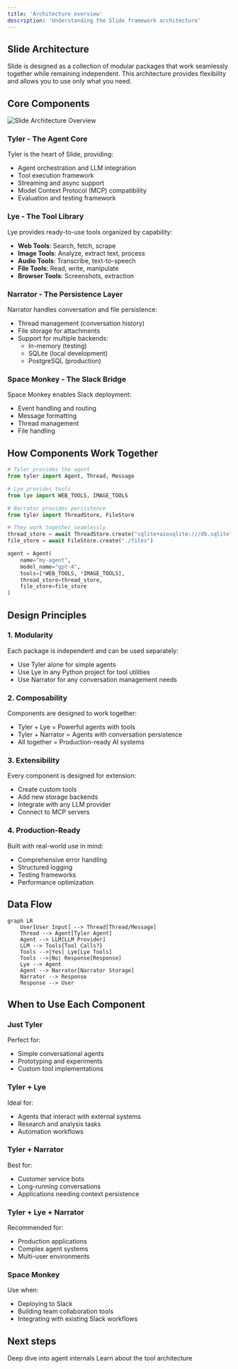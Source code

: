 ```yaml
---
title: 'Architecture overview'
description: 'Understanding the Slide framework architecture'
---
```


## Slide Architecture

Slide is designed as a collection of modular packages that work seamlessly together while remaining independent. This architecture provides flexibility and allows you to use only what you need.

## Core Components

<img
  className="rounded-lg"
  src="/images/architecture-diagram.png"
  alt="Slide Architecture Overview"
/>

### Tyler - The Agent Core

Tyler is the heart of Slide, providing:
- Agent orchestration and LLM integration
- Tool execution framework
- Streaming and async support
- Model Context Protocol (MCP) compatibility
- Evaluation and testing framework

### Lye - The Tool Library

Lye provides ready-to-use tools organized by capability:
- **Web Tools**: Search, fetch, scrape
- **Image Tools**: Analyze, extract text, process
- **Audio Tools**: Transcribe, text-to-speech
- **File Tools**: Read, write, manipulate
- **Browser Tools**: Screenshots, extraction

### Narrator - The Persistence Layer

Narrator handles conversation and file persistence:
- Thread management (conversation history)
- File storage for attachments
- Support for multiple backends:
  - In-memory (testing)
  - SQLite (local development)
  - PostgreSQL (production)

### Space Monkey - The Slack Bridge

Space Monkey enables Slack deployment:
- Event handling and routing
- Message formatting
- Thread management
- File handling

## How Components Work Together

```python
# Tyler provides the agent
from tyler import Agent, Thread, Message

# Lye provides tools
from lye import WEB_TOOLS, IMAGE_TOOLS

# Narrator provides persistence
from tyler import ThreadStore, FileStore

# They work together seamlessly
thread_store = await ThreadStore.create("sqlite+aiosqlite:///db.sqlite")
file_store = await FileStore.create("./files")

agent = Agent(
    name="my-agent",
    model_name="gpt-4",
    tools=[*WEB_TOOLS, *IMAGE_TOOLS],
    thread_store=thread_store,
    file_store=file_store
)
```

## Design Principles

### 1. Modularity
Each package is independent and can be used separately:
- Use Tyler alone for simple agents
- Use Lye in any Python project for tool utilities
- Use Narrator for any conversation management needs

### 2. Composability
Components are designed to work together:
- Tyler + Lye = Powerful agents with tools
- Tyler + Narrator = Agents with conversation persistence
- All together = Production-ready AI systems

### 3. Extensibility
Every component is designed for extension:
- Create custom tools
- Add new storage backends
- Integrate with any LLM provider
- Connect to MCP servers

### 4. Production-Ready
Built with real-world use in mind:
- Comprehensive error handling
- Structured logging
- Testing frameworks
- Performance optimization

## Data Flow

```mermaid
graph LR
    User[User Input] --> Thread[Thread/Message]
    Thread --> Agent[Tyler Agent]
    Agent --> LLM[LLM Provider]
    LLM --> Tools{Tool Calls?}
    Tools -->|Yes| Lye[Lye Tools]
    Tools -->|No| Response[Response]
    Lye --> Agent
    Agent --> Narrator[Narrator Storage]
    Narrator --> Response
    Response --> User
```

## When to Use Each Component

### Just Tyler
Perfect for:
- Simple conversational agents
- Prototyping and experiments
- Custom tool implementations

### Tyler + Lye
Ideal for:
- Agents that interact with external systems
- Research and analysis tasks
- Automation workflows

### Tyler + Narrator
Best for:
- Customer service bots
- Long-running conversations
- Applications needing context persistence

### Tyler + Lye + Narrator
Recommended for:
- Production applications
- Complex agent systems
- Multi-user environments

### Space Monkey
Use when:
- Deploying to Slack
- Building team collaboration tools
- Integrating with existing Slack workflows

## Next steps

<CardGroup cols={2}>
  <Card
    title="How Agents Work"
    icon="robot"
    href="/concepts/how-agents-work"
  >
    Deep dive into agent internals
  </Card>
  <Card
    title="Tool System"
    icon="wrench"
    href="/concepts/tools"
  >
    Learn about the tool architecture
  </Card>
</CardGroup> 